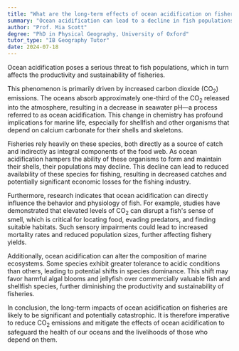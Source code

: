 ```yaml
---
title: "What are the long-term effects of ocean acidification on fisheries?"
summary: "Ocean acidification can lead to a decline in fish populations, affecting the productivity and sustainability of fisheries."
author: "Prof. Mia Scott"
degree: "PhD in Physical Geography, University of Oxford"
tutor_type: "IB Geography Tutor"
date: 2024-07-18
---
```


Ocean acidification poses a serious threat to fish populations, which in turn affects the productivity and sustainability of fisheries.

This phenomenon is primarily driven by increased carbon dioxide ($\text{CO}_2$) emissions. The oceans absorb approximately one-third of the $\text{CO}_2$ released into the atmosphere, resulting in a decrease in seawater pH—a process referred to as ocean acidification. This change in chemistry has profound implications for marine life, especially for shellfish and other organisms that depend on calcium carbonate for their shells and skeletons.

Fisheries rely heavily on these species, both directly as a source of catch and indirectly as integral components of the food web. As ocean acidification hampers the ability of these organisms to form and maintain their shells, their populations may decline. This decline can lead to reduced availability of these species for fishing, resulting in decreased catches and potentially significant economic losses for the fishing industry.

Furthermore, research indicates that ocean acidification can directly influence the behavior and physiology of fish. For example, studies have demonstrated that elevated levels of $\text{CO}_2$ can disrupt a fish's sense of smell, which is critical for locating food, evading predators, and finding suitable habitats. Such sensory impairments could lead to increased mortality rates and reduced population sizes, further affecting fishery yields.

Additionally, ocean acidification can alter the composition of marine ecosystems. Some species exhibit greater tolerance to acidic conditions than others, leading to potential shifts in species dominance. This shift may favor harmful algal blooms and jellyfish over commercially valuable fish and shellfish species, further diminishing the productivity and sustainability of fisheries.

In conclusion, the long-term impacts of ocean acidification on fisheries are likely to be significant and potentially catastrophic. It is therefore imperative to reduce $\text{CO}_2$ emissions and mitigate the effects of ocean acidification to safeguard the health of our oceans and the livelihoods of those who depend on them.
    